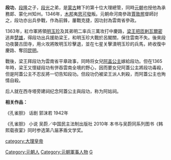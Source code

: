 '''段功'''，[[段隆|段隆]]之子，[[段光|段光]]之弟，是[[蒙古|蒙古]]轄下的第十位大理總管，同時[[元朝|元朝]]也授他為承務郞、蒙化州知州。1346年，[[木邦|木邦]]夷[[思可發|思可發]]叛。元朝命河南參政[[賈敦熈|賈敦熈]]督師討之，段功亦出兵參戰，作為前鋒，屢戰克捷，因功封為雲南省參政。

1363年，紅巾軍將領[[明玉珍|明玉珍]]及其弟明二率兵三萬攻打中慶路，[[梁王|梁王]][[把匝剌瓦爾密|把匝剌瓦爾密]]逃奔[[楚雄市|楚雄]]，得段功出兵援助梁王，和明玉珍大戰於呂閣關，保住雲南不失。後來段功夜襲古田寺，用火攻將敗明玉珍擊退，並在七星关擊潰明玉珍的兵馬，終收復中慶路、奪回[[昆明|昆明]]。

戰後，梁王拜段功为雲南省平章政事，同時将女兒[[阿盖公主|阿盖公主]]嫁給段功。但在1365年時，梁王又懷疑段功有併吞雲南全境的野心，因而要女兒阿蓋公主將段功毒殺，但是阿蓋公主不忍反將一切告知段功。但段功仍被梁王派人刺殺，而阿蓋公主也殉情自殺。

后人就在西寺塔旁建祠纪念阿蓋公主與段功，称为阿姑祠。

'''相关作品：'''

《孔雀胆》 话剧 郭沫若 1942年

《孔雀胆》 小说 吴蔚／中国民主法制出版社 2010年 本书与吴蔚同系列图书《韩熙载夜宴》同时参选第八届茅盾文学奖。

{{中国皇帝|大理世襲總管[[段光|段光]]|大理世襲總管[[段寶|段寶]]|[[大理總管列表|大理世襲總管]]|1345年-1365年}}

[[category:大理皇帝|category:大理皇帝]]
[[Category:元朝人|Category:元朝人]]
[[Category:元朝軍事人物|Category:元朝軍事人物]]
[[Category:段姓|G]]